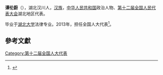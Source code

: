 '''谭伦蔚'''（{{bd|1968年||}}），湖北汉川人，[[汉族|汉族]]，[[中华人民共和国|中华人民共和国]]政治人物、[[第十二届全国人民代表大会|第十二届全国人民代表大会]]湖北地区代表。

毕业于[[湖北大学|湖北大学]]法律专业。2013年，担任全国人大代表<ref>{{cite news|title=全国人大代表信息-谭伦蔚|url= http://210.82.31.1:8084/delegate/viewDelegate.action?dbid=121642|accessdate=2013-04-05|newspaper=全国人大网}}{{Dead link|date=2020年1月 |bot=InternetArchiveBot |fix-attempted=yes }}</ref>。

==參考文獻==
{{reflist}}
{{中国政治人物小作品}}

[[Category:第十二届全国人大代表|Category:第十二届全国人大代表]]